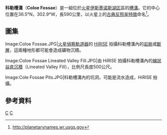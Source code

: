 {{coord|36.5|N|302.9|W|globe:Mars_scale:100000|display=title|name=科勒槽溝（Coloe Fossae）}}
'''科勒槽溝'''（'''Coloe Fossae'''）是一組位於[[火星|火星]][[伊斯墨诺斯湖区|伊斯墨诺斯湖区]]區的[[槽|槽溝]]。它的中心位置在36.5°N，302.9°W，長590公里，以火星上的[[火星反照率特徵列表|古典反照率特徵]]命名<ref>http://planetarynames.wr.usgs.gov</ref>。

== 圖集 ==
<gallery>
Image:Coloe Fossae.JPG|[[火星偵察軌道器|火星偵察軌道器]]的 [[HiRISE|HiRISE]] 拍攝科勒槽溝內的[[岩脈|岩脈]]或[[斷層|斷層]]，這兩種地形都可能會造成礦物沉積。
    
Image:Coloe Fossae Lineated Valley Fill.JPG|由 HiRISE 拍攝科勒槽溝內的[[線狀谷底沉積|線狀谷底沉積]]（Lineated Valley Fill），比例尺長度500公尺。

Image:Cole Fossae Pits.JPG|科勒槽溝內的坑洞，可能是流水造成，HiRISE 拍攝。

</gallery>

== 參考資料 ==
{{reflist}}
{{commonscat|Coloe Fossae}}
[[Category:伊斯墨纽斯湖区|C]]
[[Category:火星峽谷|C]]


{{Mars-stub}}